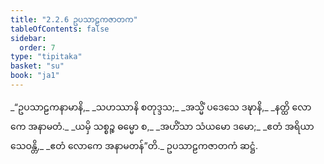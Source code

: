 ```yaml
---
title: "2.2.6 ဥပသာဠကဇာတက"
tableOfContents: false
sidebar:
  order: 7
type: "tipitaka"
basket: "su"
book: "ja1"
---
```



<DynamicBreadcrumb />

<Division number="31" book="ja1">

<Paragraph number="389" type="verses" book="ja1">
_“ဥပသာဠကနာမာနိ,_  
_သဟဿာနိ စတုဒ္ဒသ;_  
_အသ္မိံ ပဒေသေ ဒဍ္ဎာနိ,_  
_နတ္ထိ လောကေ အနာမတံ._  

</Paragraph>

</Division>
<Division number="32" book="ja1">

<Paragraph number="390" type="verses" book="ja1">
_ယမှိ သစ္စဉ္စ ဓမ္မော စ,_  
_အဟိံသာ သံယမော ဒမော;_  
_ဧတံ အရိယာ သေဝန္တိ,_  
_ဧတံ လောကေ အနာမတန်”တိ._  


</Paragraph>
</Division>

<Paragraph number="391" type="center" book="ja1">
ဥပသာဠကဇာတကံ ဆဋ္ဌံ.
</Paragraph>